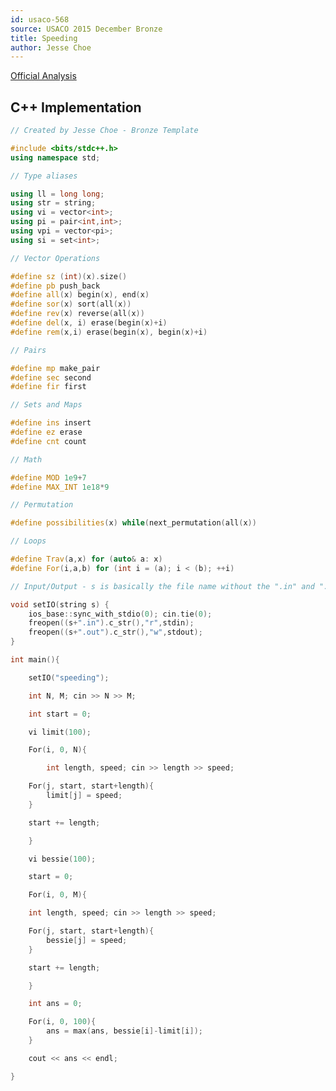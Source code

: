 ```yaml
---
id: usaco-568
source: USACO 2015 December Bronze
title: Speeding
author: Jesse Choe
---
```


[Official Analysis](http://www.usaco.org/current/data/sol_speeding_bronze_dec15.html)

<LanguageSection>
<CPPSection>

## C++ Implementation

```cpp
// Created by Jesse Choe - Bronze Template

#include <bits/stdc++.h>
using namespace std;

// Type aliases

using ll = long long;
using str = string; 
using vi = vector<int>;
using pi = pair<int,int>;
using vpi = vector<pi>;
using si = set<int>;

// Vector Operations

#define sz (int)(x).size()
#define pb push_back
#define all(x) begin(x), end(x)
#define sor(x) sort(all(x))
#define rev(x) reverse(all(x))
#define del(x, i) erase(begin(x)+i)
#define rem(x,i) erase(begin(x), begin(x)+i)

// Pairs

#define mp make_pair
#define sec second
#define fir first

// Sets and Maps

#define ins insert
#define ez erase
#define cnt count

// Math

#define MOD 1e9+7
#define MAX_INT 1e18*9

// Permutation

#define possibilities(x) while(next_permutation(all(x))

// Loops

#define Trav(a,x) for (auto& a: x)
#define For(i,a,b) for (int i = (a); i < (b); ++i)

// Input/Output - s is basically the file name without the ".in" and ".out"

void setIO(string s) {
	ios_base::sync_with_stdio(0); cin.tie(0); 
	freopen((s+".in").c_str(),"r",stdin);
	freopen((s+".out").c_str(),"w",stdout);
}

int main(){

	setIO("speeding"); 

	int N, M; cin >> N >> M;

	int start = 0;

	vi limit(100);

	For(i, 0, N){

		int length, speed; cin >> length >> speed;

	For(j, start, start+length){
		limit[j] = speed;
	}

	start += length;

	}

	vi bessie(100);

	start = 0;

	For(i, 0, M){

	int length, speed; cin >> length >> speed;

	For(j, start, start+length){
		bessie[j] = speed;
	}

	start += length;

	}

	int ans = 0;

	For(i, 0, 100){
		ans = max(ans, bessie[i]-limit[i]);
	}

	cout << ans << endl;

}

```

</CPPSection>
</LanguageSection>
